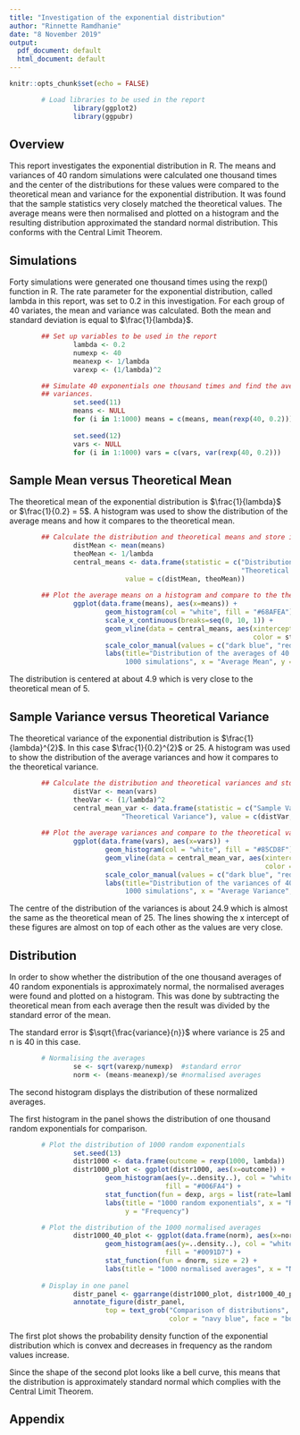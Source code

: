 ```yaml
---
title: "Investigation of the exponential distribution"
author: "Rinnette Ramdhanie"
date: "8 November 2019"
output:
  pdf_document: default
  html_document: default
---
```


```r
knitr::opts_chunk$set(echo = FALSE)
```

```r

        # Load libraries to be used in the report
                library(ggplot2)
                library(ggpubr)
```

## Overview
This report investigates the exponential distribution in R.  The means and variances of 40 random simulations were calculated one thousand times and the center of the distributions for these values were compared to the theoretical mean and variance for the exponential distribution.  It was found that the sample statistics very closely matched the theoretical values.  The average means were then normalised and plotted on a histogram and the resulting distribution approximated the standard normal distribution.  This conforms with the Central Limit Theorem.


## Simulations
Forty simulations were generated one thousand times using the rexp() function in R. The rate parameter for the exponential distribution, called lambda in this report, was set to 0.2 in this investigation.  For each group of 40 variates, the mean and variance was calculated.  Both the mean and standard deviation is equal to $\frac{1}{lambda}$.

```r

        ## Set up variables to be used in the report
                lambda <- 0.2
                numexp <- 40
                meanexp <- 1/lambda
                varexp <- (1/lambda)^2
```

```r

        ## Simulate 40 exponentials one thousand times and find the average means and
        ## variances.
                set.seed(11)
                means <- NULL
                for (i in 1:1000) means = c(means, mean(rexp(40, 0.2)))
                
                set.seed(12)
                vars <- NULL
                for (i in 1:1000) vars = c(vars, var(rexp(40, 0.2)))
```

## Sample Mean versus Theoretical Mean

The theoretical mean of the exponential distribution is $\frac{1}{lambda}$ or $\frac{1}{0.2} = 5$.  A histogram was used to show the distribution of the average means and how it compares to the theoretical mean.

```r

        ## Calculate the distribution and theoretical means and store in a dataframe
                distMean <- mean(means)
                theoMean <- 1/lambda
                central_means <- data.frame(statistic = c("Distribution Mean", 
                                                          "Theoretical Mean"),
                             value = c(distMean, theoMean))
                
        ## Plot the average means on a histogram and compare to the theoretical mean
                ggplot(data.frame(means), aes(x=means)) + 
                        geom_histogram(col = "white", fill = "#68AFEA") +
                        scale_x_continuous(breaks=seq(0, 10, 1)) +
                        geom_vline(data = central_means, aes(xintercept = value, 
                                                             color = statistic)) +
                        scale_color_manual(values = c("dark blue", "red"), name = NULL) +
                        labs(title="Distribution of the averages of 40 exponentials over 
                             1000 simulations", x = "Average Mean", y = "Frequency")
```

The distribution is centered at about 4.9 which is very close to the theoretical mean of 5.


## Sample Variance versus Theoretical Variance

The theoretical variance of the exponential distribution is $\frac{1}{lambda}^{2}$.  In this case $\frac{1}{0.2}^{2}$ or 25.  A histogram was used to show the distribution of the average variances and how it compares to the theoretical variance.

```r

        ## Calculate the distribution and theoretical variances and store in a dataframe
                distVar <- mean(vars)
                theoVar <- (1/lambda)^2
                central_mean_var <- data.frame(statistic = c("Sample Variance", 
                            "Theoretical Variance"), value = c(distVar, theoVar))
                
        ## Plot the average variances and compare to the theoretical variance
                ggplot(data.frame(vars), aes(x=vars)) + 
                        geom_histogram(col = "white", fill = "#85CD8F") +
                        geom_vline(data = central_mean_var, aes(xintercept = value, 
                                                                color = statistic)) +
                        scale_color_manual(values = c("dark blue", "red"), name = NULL) +
                        labs(title="Distribution of the variances of 40 exponentials over 
                             1000 simulations", x = "Average Variance", y = "Frequency")
```

The centre of the distribution of the variances is about 24.9 which is almost the same as the theoretical mean of 25.  The lines showing the x intercept of these figures are almost on top of each other as the values are very close.


## Distribution

In order to show whether the distribution of the one thousand averages of 40 random exponentials is approximately normal, the normalised averages were found and plotted on a histogram.  This was done by subtracting the theoretical mean from each average then the result was divided by the standard error of the mean. 

The standard error is $\sqrt{\frac{variance}{n}}$ where variance is 25 and n is 40 in this case.

```r

        # Normalising the averages
                se <- sqrt(varexp/numexp)  #standard error        
                norm <- (means-meanexp)/se #normalised averages
```

The second histogram displays the distribution of these normalized averages.

The first histogram in the panel shows the distribution of one thousand random exponentials for comparison.  

```r
        
        # Plot the distribution of 1000 random exponentials
                set.seed(13)
                distr1000 <- data.frame(outcome = rexp(1000, lambda))
                distr1000_plot <- ggplot(distr1000, aes(x=outcome)) +
                        geom_histogram(aes(y=..density..), col = "white", 
                                       fill = "#006FA4") +
                        stat_function(fun = dexp, args = list(rate=lambda), size = 2) +
                        labs(title = "1000 random exponentials", x = "Random Values", 
                             y = "Frequency")

        # Plot the distribution of the 1000 normalised averages
                distr1000_40_plot <- ggplot(data.frame(norm), aes(x=norm)) +
                        geom_histogram(aes(y=..density..), col = "white", 
                                       fill = "#0091D7") +
                        stat_function(fun = dnorm, size = 2) + 
                        labs(title = "1000 normalised averages", x = "Normalised Means")
        
        # Display in one panel
                distr_panel <- ggarrange(distr1000_plot, distr1000_40_plot, align = "h")
                annotate_figure(distr_panel,
                        top = text_grob("Comparison of distributions", 
                                        color = "navy blue", face = "bold", size = 12))
```

The first plot shows the probability density function of the exponential distribution which is convex and decreases in frequency as the random values increase.

Since the shape of the second plot looks like a bell curve, this means that the distribution is approximately standard normal which complies with the Central Limit Theorem.

## Appendix
```r
```